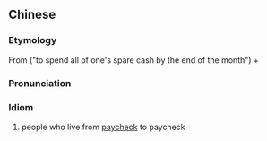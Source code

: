 ==Chinese==
{{zh-forms|type=21}}

===Etymology===
From {{m|zh|[[一]][[到]][[月底|'''月'''底]][[就]][[把]][[零用錢]][[用]][[光光|'''光'''光]]／[[一]][[到]][[月底|'''月'''底]][[就]][[把]][[零用钱]][[用]][[光光|'''光'''光]]}} ("to spend all of one's spare cash by the end of the month") + {{zh-l|族|a category of people}}

===Pronunciation===
{{zh-pron
|m=yuèguāngzú
|c=jyut6 gwong1 zuk6
|cat=id
}}

===Idiom===
{{zh-idiom}}

# people who live from [[paycheck]] to paycheck